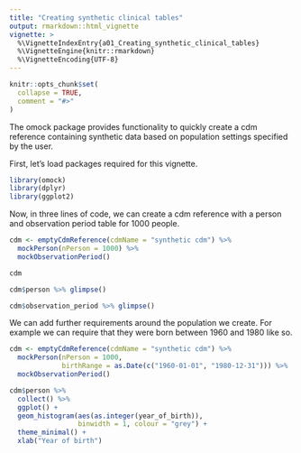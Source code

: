 ```yaml
---
title: "Creating synthetic clinical tables"
output: rmarkdown::html_vignette
vignette: >
  %\VignetteIndexEntry{a01_Creating_synthetic_clinical_tables}
  %\VignetteEngine{knitr::rmarkdown}
  %\VignetteEncoding{UTF-8}
---
```


```r
knitr::opts_chunk$set(
  collapse = TRUE,
  comment = "#>"
)
```

The omock package provides functionality to quickly create a cdm reference containing synthetic data based on population settings specified by the user.   

First, let's load packages required for this vignette.
```r
library(omock)
library(dplyr)
library(ggplot2)
```

Now, in three lines of code, we can create a cdm reference with a person and observation period table for 1000 people.
```r
cdm <- emptyCdmReference(cdmName = "synthetic cdm") %>% 
  mockPerson(nPerson = 1000) %>% 
  mockObservationPeriod()

cdm

cdm$person %>% glimpse()

cdm$observation_period %>% glimpse()
```

We can add further requirements around the population we create. For example we can require that they were born between 1960 and 1980 like so.
```r
cdm <- emptyCdmReference(cdmName = "synthetic cdm") %>% 
  mockPerson(nPerson = 1000,
             birthRange = as.Date(c("1960-01-01", "1980-12-31"))) %>% 
  mockObservationPeriod()
```

```r
cdm$person %>% 
  collect() %>% 
  ggplot() +
  geom_histogram(aes(as.integer(year_of_birth)), 
                 binwidth = 1, colour = "grey") +
  theme_minimal() + 
  xlab("Year of birth")
```
